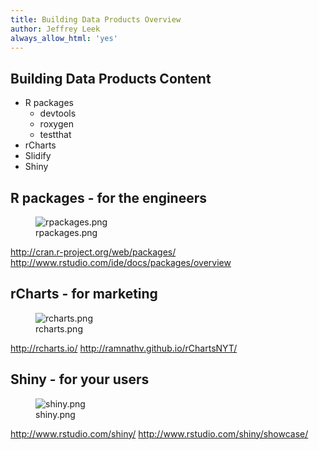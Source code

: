 ```yaml
---
title: Building Data Products Overview
author: Jeffrey Leek
always_allow_html: 'yes'
---
```


## Building Data Products Content

* R packages
  * devtools
  * roxygen
  * testthat
* rCharts
* Slidify
* Shiny



## R packages - for the engineers

![rpackages.png](../../assets/img/01_DataScientistToolbox/rpackages.png)

[http://cran.r-project.org/web/packages/](http://cran.r-project.org/web/packages/)
[http://www.rstudio.com/ide/docs/packages/overview](http://www.rstudio.com/ide/docs/packages/overview)


## rCharts - for marketing

![rcharts.png](../../assets/img/01_DataScientistToolbox/rcharts.png)

[http://rcharts.io/](http://rcharts.io/)
[http://ramnathv.github.io/rChartsNYT/](http://ramnathv.github.io/rChartsNYT/)


## Shiny - for your users

![shiny.png](../../assets/img/01_DataScientistToolbox/shiny.png)

[http://www.rstudio.com/shiny/](http://www.rstudio.com/shiny/)
[http://www.rstudio.com/shiny/showcase/](http://www.rstudio.com/shiny/showcase/)


